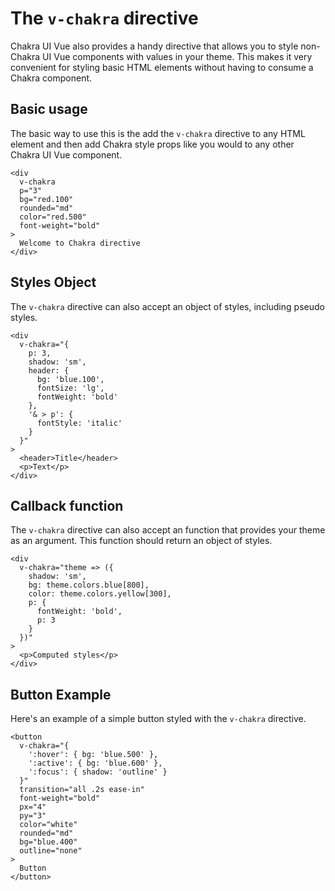 
<SEO
  title="v-chakra directive"
  description="The v-chakra directive enables using Chakra UI Vue's styling strategy for native HTML elements"
/>

# The `v-chakra` directive

Chakra UI Vue also provides a handy directive that allows you to style non-Chakra UI Vue components with values in your theme.
This makes it very convenient for styling basic HTML elements without having to consume a Chakra component.


## Basic usage
The basic way to use this is the add the `v-chakra` directive to any HTML element and then add Chakra style props like you would
to any other Chakra UI Vue component.

```vue live=true
<div
  v-chakra
  p="3"
  bg="red.100"
  rounded="md"
  color="red.500"
  font-weight="bold"
>
  Welcome to Chakra directive
</div>
```

## Styles Object
The `v-chakra` directive can also accept an object of styles, including pseudo styles.

```vue live=true
<div
  v-chakra="{
    p: 3,
    shadow: 'sm',
    header: {
      bg: 'blue.100',
      fontSize: 'lg',
      fontWeight: 'bold'
    },
    '& > p': {
      fontStyle: 'italic'
    }
  }"
>
  <header>Title</header>
  <p>Text</p>
</div>
```

## Callback function
The `v-chakra` directive can also accept an function that provides your theme as an argument.
This function should return an object of styles.

```vue live=true
<div
  v-chakra="theme => ({
    shadow: 'sm',
    bg: theme.colors.blue[800],
    color: theme.colors.yellow[300],
    p: {
      fontWeight: 'bold',
      p: 3
    }
  })"
>
  <p>Computed styles</p>
</div>
```

## Button Example
Here's an example of a simple button styled with the `v-chakra` directive.

```vue live=true
<button
  v-chakra="{
    ':hover': { bg: 'blue.500' },
    ':active': { bg: 'blue.600' },
    ':focus': { shadow: 'outline' }
  }"
  transition="all .2s ease-in"
  font-weight="bold"
  px="4"
  py="3"
  color="white"
  rounded="md"
  bg="blue.400"
  outline="none"
>
  Button
</button>
```